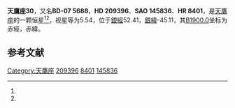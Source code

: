 {{Starbox begin
| name = 天鷹座30
}}
{{Starbox observe
| epoch = [[J2000.0|J2000.0]]
| constell = [[天鷹座|天鷹座]]<ref name=SIMBAD>{{cite web
 | url=http://simbad.u-strasbg.fr/simbad/sim-id?Ident=HR+8401
 | title=Pulsating variable Star
 | publisher=Centre de Données astronomiques de Strasbourg
 | work=SIMBAD
 | accessdate=2012-07-13
 | archive-date=2019-05-19
 | archive-url=https://web.archive.org/web/20190519202739/http://simbad.u-strasbg.fr/simbad/sim-id?Ident=HR+8401
 }}</ref><ref name=DATA>{{cite web
 | url=http://vizier.u-strasbg.fr/viz-bin/VizieR-5?-out.add=.&-source=5050&-corr=PK=HR&-out.max=9999&HR=8401
 | title=VizieR Detailed Page
 | accessdate=2012-07-13
 | archive-date=2016-03-05
 | archive-url=https://web.archive.org/web/20160305010056/http://vizier.u-strasbg.fr/viz-bin/VizieR-5?-out.add=.&-source=5050&-corr=PK=HR&-out.max=9999&HR=8401
 | dead-url=no
 }}</ref>
| 星官 = 
| ra = {{RA|22|3|16.4}}<ref name=SIMBAD /><ref name=DATA />
| dec = {{DEC|-6|31|21}}<ref name=SIMBAD /><ref name=DATA />
| appmag_v = 5.54<ref name=SIMBAD /><ref name=DATA />
}}
{{Starbox character
| class = K0III<ref name=SIMBAD /><ref name=DATA />
| b-v = 0.96<ref name=SIMBAD /><ref name=DATA />
| u-b = 0.73<ref name=SIMBAD /><ref name=DATA />
| r-i = <ref name=SIMBAD /><ref name=DATA />
| variable = 
}}
{{Starbox astrometry
| radial_v = 0.73
| prop_mo_ra = 30
| parallax = 
| p_error = 
}}
{{Starbox catalog
| names =BD-07 5688，[[SAO星表|SAO]] 145836，[[HD星表|HD]] 209396，[[HR星表|HR]] 8401}}
{{Starbox reference |Simbad=HR+8401}}
{{Starbox end}}

'''天鷹座30'''，又名'''BD-07 5688'''，'''HD 209396'''、'''SAO 145836'''、'''HR 8401'''，是[[天鷹座|天鷹座]]的一颗恒星<ref name=SIMBAD /><ref name=DATA />，视星等为5.54，位于[[銀道座標系|銀經]]52.41，[[銀道座標系|銀緯]]-45.11，其[[B1900.0|B1900.0]]坐标为赤經{{RA|21|58|0.9}}，赤緯{{DEC|-7|-45.11|20}}。

== 参考文献 ==
{{reflist}}

{{star-stub}}

{{天鷹座恒星}}
[[Category:天鷹座|Category:天鷹座]]
[[Category:HD和HDE天體|209396]]
[[Category:HR天體|8401]]
[[Category:SAO天體|145836]]